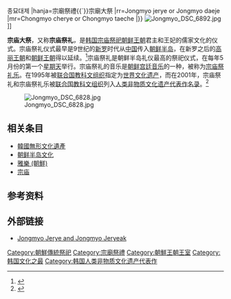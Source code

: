 {{请求翻译|ko}}
{{about|朝鮮半島宗廟祭祀的禮制|中國古代宗廟祭祀的禮制|宗庙礼制}}
{{Infobox Korean name
|title=宗庙祭礼
|img=Korean Royal Ancestral Ritual Music-Jongmyo Jeryeak-01.jpg
|caption=宗廟祭禮
|hangul=종묘제례{{`}}종묘대제
|hanja=宗廟祭禮{{`}}宗廟大祭
|rr=Jongmyo jerye or Jongmyo daeje
|mr=Chongmyo cherye or Chongmyo taeche
|}}
[[Image:Jongmyo_DSC_6892.jpg|thumb]]]]

'''宗庙大祭'''，又称'''宗庙祭礼'''，是[[宗廟_(首爾)|韩国宗庙]][[祭祀|祭祀]][[朝鲜王朝|朝鲜王朝]]君主和王妃的儒家文化的仪式。宗庙祭礼仪式最早是9世纪的[[新罗|新罗]]时代从[[中国|中国]]传入[[朝鲜半岛|朝鲜半岛]]，在新罗之后的[[高麗|高丽王朝]]和[[朝鲜王朝|朝鲜王朝]]得以延续。<ref>{{Cite web|title=Jongmyodaeje|url=http://www.jongmyo.net/sub/company/eng_com_history.asp|accessdate=2019-08-09|work=www.jongmyo.net|archive-date=2019-11-01|archive-url=https://web.archive.org/web/20191101102223/http://www.jongmyo.net/sub/company/eng_com_history.asp|dead-url=no}}</ref>宗庙祭礼是朝鲜半岛礼仪最高的祭祀仪式，在每年5月份的第一个[[星期天|星期天]]举行。宗庙祭礼的音乐是[[朝鲜宫廷音乐|朝鲜宫廷音乐]]的一种，被称为[[宗庙祭礼乐|宗庙祭礼乐]]。在1995年被[[联合国教科文组织|联合国教科文组织]]指定为[[世界遗产|世界文化遗产]]，而在2001年，宗庙祭礼和宗庙祭礼乐被[[联合国教育、科学及文化组织|联合国教科文组织]]列入[[人类非物质文化遗产代表作名录|人类非物质文化遗产代表作名录]]。<ref>{{Cite web|title=Jongmyodaeje|url=http://www.jongmyo.net/sub/company/eng_com_greeting.asp|accessdate=2019-08-09|work=www.jongmyo.net|archive-date=2007-10-23|archive-url=https://web.archive.org/web/20071023052109/http://www.jongmyo.net/sub/company/eng_com_greeting.asp|dead-url=no}}</ref>

[[File:Jongmyo_DSC_6828.jpg|thumb]]

==相关条目==
*[[韓國無形文化遺產|韓國無形文化遺產]]
*[[朝鲜半岛文化|朝鲜半岛文化]]
*[[雅樂_(朝鮮)|雅樂 (朝鮮)]]
*[[宗庙|宗庙]]

==参考资料==
{{reflist}}

==外部链接==
{{commons|Jongmyo jerye}}
*[http://www.korea.net/korea/kor_loca.asp?code=G0611 Jongmyo Jerye and Jongmyo Jeryeak]{{Wayback|url=http://www.korea.net/korea/kor_loca.asp?code=G0611 |date=20080527162558 }}
[[Category:朝鮮傳統祭祀|Category:朝鮮傳統祭祀]]
[[Category:宗廟祭禮|Category:宗廟祭禮]]
[[Category:朝鮮王朝王室|Category:朝鮮王朝王室]]
[[Category:韩国文化之最|Category:韩国文化之最]]
[[Category:韩国人类非物质文化遗产代表作|Category:韩国人类非物质文化遗产代表作]]